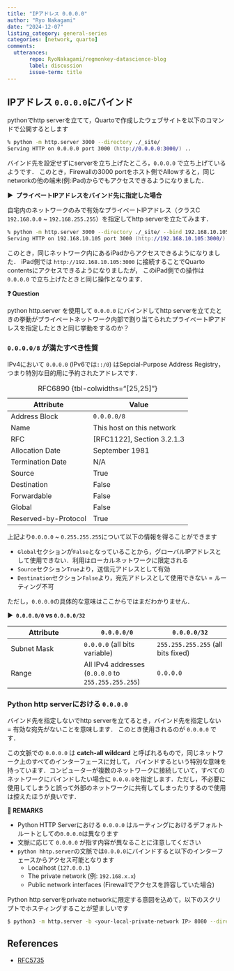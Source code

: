 ```yaml
---
title: "IPアドレス 0.0.0.0"
author: "Ryo Nakagami"
date: "2024-12-07"
listing_category: general-series
categories: [network, quarto]
comments:
  utterances:
       repo: RyoNakagami/regmonkey-datascience-blog
       label: discussion
       issue-term: title
---
```


## IPアドレス `0.0.0.0`にバインド

pythonでhttp serverを立てて，Quartoで作成したウェブサイトを以下のコマンドで公開するとします

```.zsh
% python -m http.server 3000 --directory ./_site/
Serving HTTP on 0.0.0.0 port 3000 (http://0.0.0.0:3000/) ..
```

バインド先を設定せずにserverを立ち上げたところ，`0.0.0.0` で立ち上げているようです．
このとき，Firewallの3000 portをホスト側でAllowすると，同じnetworkの他の端末(例:iPad)からでもアクセスできるようになりました．

<strong > &#9654;&nbsp; プライベートIPアドレスをバインド先に指定した場合 </strong>

自宅内のネットワークのみで有効なプライベートIPアドレス（クラスC `192.168.0.0` ~ `192.168.255.255`）を指定してhttp serverを立たてみます．

```.zsh
% python -m http.server 3000 --directory ./_site/ --bind 192.168.10.105
Serving HTTP on 192.168.10.105 port 3000 (http://192.168.10.105:3000/) ...
```

このとき，同じネットワーク内にあるiPadからアクセスできるようになりました．
iPad側では `http://192.168.10.105:3000` に接続することでQuarto contentsにアクセスできるようになりましたが，
このiPad側での操作は `0.0.0.0` で立ち上げたときと同じ操作となります．

<div class="blog-custom-border">
<strong >❓ Question</strong> <br>

python http.server を使用して `0.0.0.0` にバインドしてhttp serverを立てたときの挙動がプライベートネットワーク内部で割り当てられたプライベートIPアドレスを指定したときと同じ挙動をするのか？

</div>


### `0.0.0.0/8` が満たすべき性質

IPv4において `0.0.0.0` (IPv6では`::/0`) はSepcial-Purpose Address Registry，つまり特別な目的用に予約されたアドレスです．


|Attribute            | Value                      |
|---------------------|----------------------------|
| Address Block        | `0.0.0.0/8`               |
| Name                 | This host on this network |
| RFC                  | [RFC1122], Section 3.2.1.3 |
| Allocation Date      | September 1981             |
| Termination Date     | N/A                        |
| Source               | True                       |
| Destination          | False                      |
| Forwardable          | False                      |
| Global               | False                      |
| Reserved-by-Protocol | True                       |

: RFC6890 {tbl-colwidths="[25,25]"}

上記より`0.0.0.0` ~ `0.255.255.255`について以下の情報を得ることができます

- `Global`セクションが`False`となっていることから，グローバルIPアドレスとして使用できない．利用はローカルネットワークに限定される
- `Source`セクション`True`より，送信元アドレスとして有効
- `Destination`セクション`False`より，宛先アドレスとして使用できない = ルーティング不可

ただし，`0.0.0.0`の具体的な意味はここからではまだわかりません．

<strong > &#9654;&nbsp; `0.0.0.0/0` vs `0.0.0.0/32` </strong>

|Attribute|	`0.0.0.0/0` |	`0.0.0.0/32`|
|---|---|---|
|Subnet Mask|	`0.0.0.0` (all bits variable)|`255.255.255.255` (all bits fixed)|
|Range|	All IPv4 addresses (`0.0.0.0` to `255.255.255.255`)	| `0.0.0.0`|

### Python http serverにおける `0.0.0.0`

バインド先を指定しないでhttp serverを立てるとき，バインド先を指定しない = 有効な宛先がないことを意味します．
このとき使用されるのが `0.0.0.0` です．

この文脈での `0.0.0.0` は **catch-all wildcard** と呼ばれるもので，同じネットワーク上のすべてのインターフェースに対して，
バインドするという特別な意味を持っています．コンピューターが複数のネットワークに接続していて，すべてのネットワークにバインドしたい場合に
`0.0.0.0`を指定します．ただし，不必要に使用してしまうと誤って外部のネットワークに共有してしまったりするので使用は控えたほうが良いです．

<div class="blog-custom-border">
<strong >📘 REMARKS</strong> <br>

- Python HTTP Serverにおける `0.0.0.0` はルーティングにおけるデフォルトルートとしての`0.0.0.0`は異なります
- 文脈に応じて `0.0.0.0` が指す内容が異なることに注意してください
- `python hhtp.server`の文脈では`0.0.0.0`にバインドすると以下のインターフェースからアクセス可能となります
  - Localhost (`127.0.0.1`)
  - The private network (例: `192.168.x.x`)
  - Public network interfaces (Firewallでアクセスを許容していた場合)

</div>

Python http serverをprivate networkに限定する意図を込めて，以下のスクリプトでホスティングすることが望ましいです

```.bash
$ python3 -m http.server -b <your-local-private-network IP> 8080 --directory ./_site/
```




References
----------
- [RFC5735](https://datatracker.ietf.org/doc/html/rfc5735#section-3)